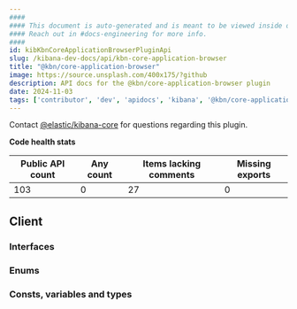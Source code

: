 ```yaml
---
####
#### This document is auto-generated and is meant to be viewed inside our experimental, new docs system.
#### Reach out in #docs-engineering for more info.
####
id: kibKbnCoreApplicationBrowserPluginApi
slug: /kibana-dev-docs/api/kbn-core-application-browser
title: "@kbn/core-application-browser"
image: https://source.unsplash.com/400x175/?github
description: API docs for the @kbn/core-application-browser plugin
date: 2024-11-03
tags: ['contributor', 'dev', 'apidocs', 'kibana', '@kbn/core-application-browser']
---
```




Contact [@elastic/kibana-core](https://github.com/orgs/elastic/teams/kibana-core) for questions regarding this plugin.

**Code health stats**

| Public API count  | Any count | Items lacking comments | Missing exports |
|-------------------|-----------|------------------------|-----------------|
| 103 | 0 | 27 | 0 |

## Client

### Interfaces
<DocDefinitionList data={kbnCoreApplicationBrowserObj.client.interfaces}/>

### Enums
<DocDefinitionList data={kbnCoreApplicationBrowserObj.client.enums}/>

### Consts, variables and types
<DocDefinitionList data={kbnCoreApplicationBrowserObj.client.misc}/>

